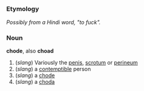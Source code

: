 =={{en}}==

===Etymology===
''Possibly from a Hindi word, "to fuck".''

===Noun===
'''chode''', also '''choad'''

#(''slang'') Variously the [[penis]], [[scrotum]] or [[perineum]]
#(''slang'') a [[contemptible]] person
#(''slang'') a [[chode]]
#(''slang'') a [[choda]]